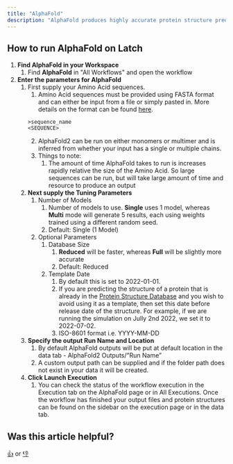 ```yaml
---
title: "AlphaFold"
description: "AlphaFold produces highly accurate protein structure predictions from amino acid sequences."
---
```


## How to run AlphaFold on Latch

1. **Find AlphaFold in your Workspace**
    1. Find **AlphaFold** in "All Workflows" and open the workflow 
2. **Enter the parameters for AlphaFold**
    1. First supply your Amino Acid sequences.
        1. Amino Acid sequences must be provided using FASTA format and can either be input from a file or simply pasted in. More details on the format can be found [here](https://github.com/deepmind/alphafold#examples).
        ```
        >sequence_name
        <SEQUENCE>
        ```
        2. AlphaFold2 can be run on either monomers or multimer and is inferred from whether your input has a single or multiple chains.
        3. Things to note: 
            1. The amount of time AlphaFold takes to run is increases rapidly relative the size of the Amino Acid. So large sequences can be run, but will take large amount of time and resource to produce an output
    2. **Next supply the Tuning Parameters**
        1. Number of Models 
            1. Number of models to use. **Single** uses 1 model, whereas **Multi** mode will generate 5 results, each using weights trained using a different random seed.
            2. Default: Single (1 Model)
        2. Optional Parameters
            1. Database Size
                1. **Reduced** will be faster, whereas **Full** will be slightly more accurate
                2. Default: Reduced
            2. Template Date
                1. By default this is set to 2022-01-01.
                2. If you are predicting the structure of a protein that is already in the [Protein Structure Database](https://alphafold.ebi.ac.uk/) and you wish to avoid using it as a template, then set this date before release date of the structure. For example, if we are running the simulation on Jully 2nd 2022, we set it to 2022-07-02.
                3. ISO-8601 format i.e. YYYY-MM-DD
    3. **Specify the output Run Name and Location**
        1. By default AlphaFold outputs will be put at default location in the data tab - AlphaFold2 Outputs/"Run Name” 
        2. A custom output path can be supplied and if the folder path does not exist in your data it will be created.
    4. **Click Launch Execution**
        1. You can check the status of the workflow execution in the Execution tab on the AlphaFold page or in All Executions. Once the workflow has finished your output files and protein structures can be found on the sidebar on the execution page or in the data tab.

## Was this article helpful?

[👍](https://gucjxnd0b2v.typeform.com/to/pHRudLeW?typeform-medium=embed-email#source=getting-started&answers-dba3616d-33cf-4869-9661-56a59736abc2=dba3616d-33cf-4869-9661-56a59736abc2-yes) or [👎](https://gucjxnd0b2v.typeform.com/to/pHRudLeW?typeform-medium=embed-email#source=getting-started&answers-dba3616d-33cf-4869-9661-56a59736abc2=dba3616d-33cf-4869-9661-56a59736abc2-no)

            



